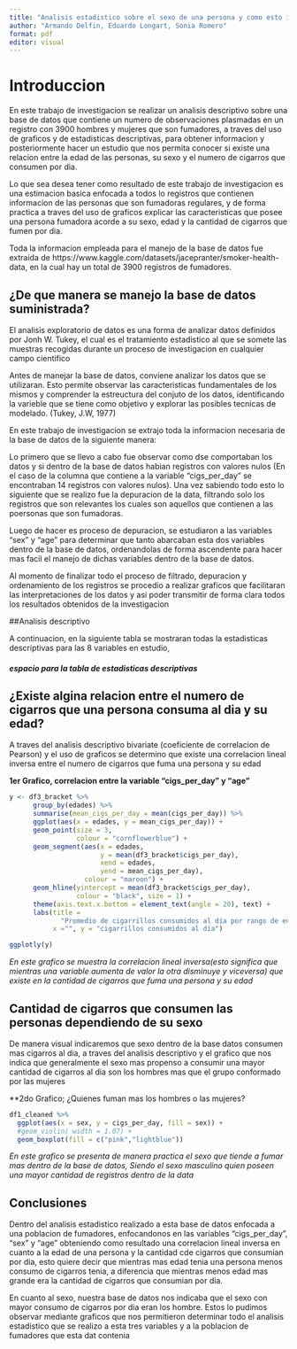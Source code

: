 ```yaml
---
title: "Analisis estadistico sobre el sexo de una persona y como esto influye para que sea fuamdora"
author: "Armando Delfin, Eduardo Longart, Sonia Romero"
format: pdf
editor: visual
---
```


# Introduccion

En este trabajo de investigacion se realizar un analisis descriptivo sobre una base de datos que contiene un numero de observaciones plasmadas en un registro con 3900 hombres y mujeres que son fumadores, a traves del uso de graficos y de estadisticas descriptivas, para obtener informacion y posteriormente hacer un estudio que nos permita conocer si existe una relacion entre la edad de las personas, su sexo y el numero de cigarros que consumen por dia.

Lo que sea desea tener como resultado de este trabajo de investigacion es una estimacion basica enfocada a todos lo registros que contienen informacion de las personas que son fumadoras regulares, y de forma practica a traves del uso de graficos explicar las caracteristicas que posee una persona fumadora acorde a su sexo, edad y la cantidad de cigarros que fumen por dia.

Toda la informacion empleada para el manejo de la base de datos fue extraida de https://www.kaggle.com/datasets/jacepranter/smoker-health-data, en la cual hay un total de 3900 registros de fumadores.

## ¿De que manera se manejo la base de datos suministrada?

El analisis exploratorio de datos es una forma de analizar datos definidos por Jonh W. Tukey, el cual es el tratamiento estadistico al que se somete las muestras recogidas durante un proceso de investigacion en cualquier campo cientifico

Antes de manejar la base de datos, conviene analizar los datos que se utilizaran. Esto permite observar las caracteristicas fundamentales de los mismos y comprender la estreuctura del conjuto de los datos, identificando la varieble que se tiene como objetivo y explorar las posibles tecnicas de modelado. (Tukey, J.W, 1977)

En este trabajo de investigacion se extrajo toda la informacion necesaria de la base de datos de la siguiente manera:

Lo primero que se llevo a cabo fue observar como dse comportaban los datos y si dentro de la base de datos habian registros con valores nulos (En el caso de la columna que contiene a la variable "cigs_per_day" se encontraban 14 registros con valores nulos). Una vez sabiendo todo esto lo siguiente que se realizo fue la depuracion de la data, filtrando solo los registros que son relevantes los cuales son aquellos que contienen a las poersonas que son fumadoras.

Luego de hacer es proceso de depuracion, se estudiaron a las variables "sex" y "age" para determinar que tanto abarcaban esta dos variables dentro de la base de datos, ordenandolas de forma ascendente para hacer mas facil el manejo de dichas variables dentro de la base de datos.

Al momento de finalizar todo el proceso de filtrado, depuracion y ordenamiento de los registros se procedio a realizar graficos que facilitaran las interpretaciones de los datos y asi poder transmitir de forma clara todos los resultados obtenidos de la investigacion

##Analisis descriptivo

A continuacion, en la siguiente tabla se mostraran todas la estadisticas descriptivas para las 8 variables en estudio,

##### espacio para la tabla de estadisticas descriptivas

## ¿Existe algina relacion entre el numero de cigarros que una persona consuma al dia y su edad?

A traves del analisis descriptivo bivariate (coeficiente de correlacion de Pearson) y el uso de graficos se determino que existe una correlacion lineal inversa entre el numero de cigarros que fuma una persona y su edad

**1er Grafico, correlacion entre la variable "cigs_per_day" y "age"**

```r
y <- df3_bracket %>%
      group_by(edades) %>%
      summarise(mean_cigs_per_day = mean(cigs_per_day)) %>%
      ggplot(aes(x = edades, y = mean_cigs_per_day)) +
      geom_point(size = 3,
                 colour = "cornflowerblue") +
      geom_segment(aes(x = edades,
                       y = mean(df3_bracket$cigs_per_day),
                       xend = edades,
                       yend = mean_cigs_per_day),
                   colour = "maroon") +
      geom_hline(yintercept = mean(df3_bracket$cigs_per_day),
                 colour = "black", size = 1) +
      theme(axis.text.x.bottom = element_text(angle = 20), text) +
      labs(title = 
             "Promedio de cigarrillos consumidos al día por rango de edades",
           x ="", y = "cigarrillos consumidos al día")

ggplotly(y)
```

*En este grafico se muestra la correlacion lineal inversa(esto significa que mientras una variable aumenta de valor la otra disminuye y viceversa) que existe en la cantidad de cigarros que fuma una persona y su edad*

## Cantidad de cigarros que consumen las personas dependiendo de su sexo

De manera visual indicaremos que sexo dentro de la base datos consumen mas cigarros al dia, a traves del analisis descriptivo y el grafico que nos indica que generalmente el sexo mas propenso a consumir una mayor cantidad de cigarros al dia son los hombres mas que el grupo conformado por las mujeres

\*\*2do Grafico; ¿Quienes fuman mas los hombres o las mujeres?

```r

df1_cleaned %>%
  ggplot(aes(x = sex, y = cigs_per_day, fill = sex)) +
  #geom_violin( width = 1.07) +
  geom_boxplot(fill = c("pink","lightblue"))

```

*En este grafico se presenta de manera practica el sexo que tiende a fumar mas dentro de la base de datos, Siendo el sexo masculino quien poseen una mayor cantidad de registros dentro de la data*

## Conclusiones

Dentro del analisis estadistico realizado a esta base de datos enfocada a una poblacion de fumadores, enfocandonos en las variables "cigs_per_day", "sex" y "age" obteniendo como resultado una correlacion lineal inversa en cuanto a la edad de una persona y la cantidad cde cigarros que consumian por dia, esto quiere decir que mientras mas edad tenia una persona menos consumo de cigarros tenia, a diferencia que mientras menos edad mas grande era la cantidad de cigarros que consumian por dia.

En cuanto al sexo, nuestra base de datos nos indicaba que el sexo con mayor consumo de cigarros por dia eran los hombre. Estos lo pudimos observar mediante graficos que nos permitieron determinar todo el analisis estadistico que se realizo a esta tres variables y a la poblacion de fumadores que esta dat contenia
